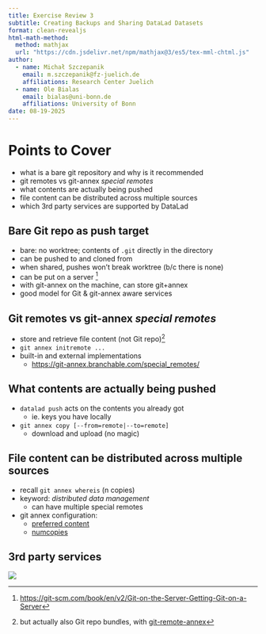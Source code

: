 ```yaml
---
title: Exercise Review 3
subtitle: Creating Backups and Sharing DataLad Datasets
format: clean-revealjs
html-math-method:
  method: mathjax
  url: "https://cdn.jsdelivr.net/npm/mathjax@3/es5/tex-mml-chtml.js"
author:
  - name: Michał Szczepanik
    email: m.szczepanik@fz-juelich.de
    affiliations: Research Center Juelich
  - name: Ole Bialas
    email: bialas@uni-bonn.de
    affiliations: University of Bonn
date: 08-19-2025
---
```


# Points to Cover

- what is a bare git repository and why is it recommended
- git remotes vs git-annex *special remotes*
- what contents are actually being pushed
- file content can be distributed across multiple sources
- which 3rd party services are supported by DataLad

## Bare Git repo as push target

- bare: no worktree; contents of `.git` directly in the directory
- can be pushed to and cloned from
- when shared, pushes won't break worktree (b/c there is none)
- can be put on a server [^1]
- with git-annex on the machine, can store git+annex
- good model for Git & git-annex aware services

[^1]: <https://git-scm.com/book/en/v2/Git-on-the-Server-Getting-Git-on-a-Server>

## Git remotes vs git-annex *special remotes*

- store and retrieve file content (not Git repo)[^2]
- `git annex initremote ...`
- built-in and external implementations
  - <https://git-annex.branchable.com/special_remotes/>

[^2]: but actually also Git repo bundles, with [git-remote-annex](https://git-annex.branchable.com/tips/storing_a_git_repository_on_any_special_remote/)

## What contents are actually being pushed

- `datalad push` acts on the contents you already got
  - ie. keys you have locally
- `git annex copy [--from=remote|--to=remote]`
  - download and upload (no magic)

## File content can be distributed across multiple sources

- recall `git annex whereis` (n copies)
- keyword: *distributed data management*
  - can have multiple special remotes
- git annex configuration:
  - [preferred content](https://git-annex.branchable.com/preferred_content/)
  - [numcopies](https://git-annex.branchable.com/git-annex-numcopies/)

## 3rd party services

![](img/services.svg){.center}
